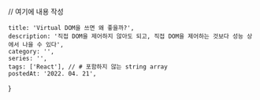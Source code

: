 
// 여기에 내용 작성

    title: 'Virtual DOM을 쓰면 왜 좋을까?',
    description: '직접 DOM을 제어하지 않아도 되고, 직접 DOM을 제어하는 것보다 성능 상에서 나을 수 있다',
    category: '',
    series: '',
    tags: ['React'], // # 포함하지 않는 string array
    postedAt: '2022. 04. 21',
}